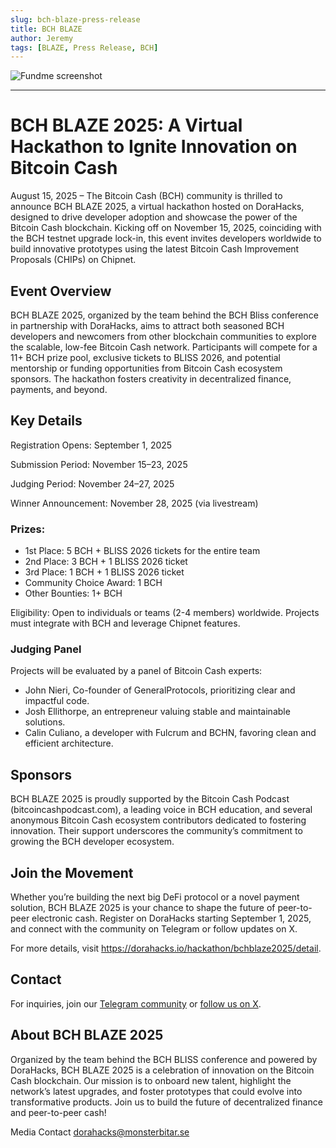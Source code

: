 ```yaml
---
slug: bch-blaze-press-release
title: BCH BLAZE
author: Jeremy
tags: [BLAZE, Press Release, BCH]
---
```



<img src={BlazeBannerUrl} alt="Fundme screenshot" />
<hr />

# BCH BLAZE 2025: A Virtual Hackathon to Ignite Innovation on Bitcoin Cash

August 15, 2025 – The Bitcoin Cash (BCH) community is thrilled to announce BCH BLAZE 2025, a virtual hackathon hosted on DoraHacks, designed to drive developer adoption and showcase the power of the Bitcoin Cash blockchain. Kicking off on November 15, 2025, coinciding with the BCH testnet upgrade lock-in, this event invites developers worldwide to build innovative prototypes using the latest Bitcoin Cash Improvement Proposals (CHIPs) on Chipnet.

<!-- truncate -->

## Event Overview

BCH BLAZE 2025, organized by the team behind the BCH Bliss conference in partnership with DoraHacks, aims to attract both seasoned BCH developers and newcomers from other blockchain communities to explore the scalable, low-fee Bitcoin Cash network. Participants will compete for a 11+ BCH prize pool, exclusive tickets to BLISS 2026, and potential mentorship or funding opportunities from Bitcoin Cash ecosystem sponsors. The hackathon fosters creativity in decentralized finance, payments, and beyond.

## Key Details

Registration Opens: September 1, 2025

Submission Period: November 15–23, 2025

Judging Period: November 24–27, 2025

Winner Announcement: November 28, 2025 (via livestream)

### Prizes:

- 1st Place: 5 BCH + BLISS 2026 tickets for the entire team
- 2nd Place: 3 BCH + 1 BLISS 2026 ticket
- 3rd Place: 1 BCH + 1 BLISS 2026 ticket
- Community Choice Award: 1 BCH
- Other Bounties: 1+ BCH

Eligibility: Open to individuals or teams (2-4 members) worldwide. Projects must integrate with BCH and leverage Chipnet features.

### Judging Panel

Projects will be evaluated by a panel of Bitcoin Cash experts:

- John Nieri, Co-founder of GeneralProtocols, prioritizing clear and impactful code.
- Josh Ellithorpe, an entrepreneur valuing stable and maintainable solutions.
- Calin Culiano, a developer with Fulcrum and BCHN, favoring clean and efficient architecture.

## Sponsors

BCH BLAZE 2025 is proudly supported by the Bitcoin Cash Podcast (bitcoincashpodcast.com), a leading voice in BCH education, and several anonymous Bitcoin Cash ecosystem contributors dedicated to fostering innovation. Their support underscores the community’s commitment to growing the BCH developer ecosystem.

## Join the Movement

Whether you’re building the next big DeFi protocol or a novel payment solution, BCH BLAZE 2025 is your chance to shape the future of peer-to-peer electronic cash. Register on DoraHacks starting September 1, 2025, and connect with the community on Telegram or follow updates on X. 

For more details, visit https://dorahacks.io/hackathon/bchblaze2025/detail. 

## Contact

For inquiries, join our [Telegram community](https://t.me/+PXLegM-d-NFmMTI0) or [follow us on X](https://x.com/bchblaze). 

## About BCH BLAZE 2025

Organized by the team behind the BCH BLISS conference and powered by DoraHacks, BCH BLAZE 2025 is a celebration of innovation on the Bitcoin Cash blockchain. Our mission is to onboard new talent, highlight the network’s latest upgrades, and foster prototypes that could evolve into transformative products. Join us to build the future of decentralized finance and peer-to-peer cash! 

Media Contact
dorahacks@monsterbitar.se
